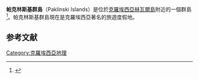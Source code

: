 '''帕克林斯基群島'''（Paklinski Islands）是位於[[克羅埃西亞|克羅埃西亞]][[赫瓦爾島|赫瓦爾島]]附近的一個群島<ref name="ctc">{{citation|title=Pakleni Otoci|url=http://croatiatouristcenter.com/pakleni%20otoci.htm|edition=|series=Croatia Tourist Center|origyear=|publisher=|location=Croatia|language=|id=|quote=|ref=|deadurl=yes|archiveurl=https://web.archive.org/web/20090221090621/http://www.croatiatouristcenter.com/pakleni%20otoci.htm|archivedate=2009-02-21}}</ref>。帕克林斯基群島現在是克羅埃西亞著名的旅遊度假地。
== 参考文献 ==
{{reflist}}
[[Category:克羅埃西亞地理|Category:克羅埃西亞地理]]